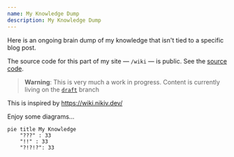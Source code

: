 ```yaml
---
name: My Knowledge Dump
description: My Knowledge Dump
---
```


Here is an ongoing brain dump of my knowledge that isn't tied to a specific blog
post.

The source code for this part of my site — `/wiki` — is public. See the [source code](https://github.com/thiskevinwang/public-docs).

> **Warning**: This is very much a work in progress. Content is currently
> living on the [`draft`](https://github.com/thiskevinwang/public-docs/tree/draft) branch

This is inspired by https://wiki.nikiv.dev/

Enjoy some diagrams...

```mermaid
pie title My Knowledge
    "???" : 33
    "!!" : 33
    "?!?!?": 33
```
